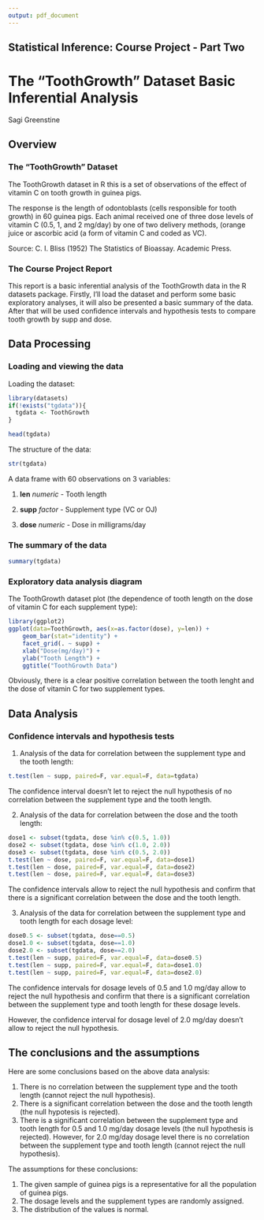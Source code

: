 ```yaml
---
output: pdf_document
---
```


## Statistical Inference: Course Project - Part Two

# The "ToothGrowth" Dataset Basic Inferential Analysis

Sagi Greenstine

## Overview

### The "ToothGrowth" Dataset

The ToothGrowth dataset in R this is a set of observations of the effect of vitamin C on tooth growth in guinea pigs.

The response is the length of odontoblasts (cells responsible for tooth growth) in 60 guinea pigs. Each animal received one of three dose levels of vitamin C (0.5, 1, and 2 mg/day) by one of two delivery methods, (orange juice or ascorbic acid (a form of vitamin C and coded as VC).

Source: C. I. Bliss (1952) The Statistics of Bioassay. Academic Press.

### The Course Project Report

This report is a basic inferential analysis of the ToothGrowth data in the R datasets package. Firstly, I'll load the dataset and perform some basic exploratory analyses, it will also be presented a basic summary of the data. After that will be used confidence intervals and hypothesis tests to compare tooth growth by supp and dose. 

## Data Processing

### Loading and viewing the data

Loading the dataset:

```r
library(datasets)
if(!exists("tgdata")){
  tgdata <- ToothGrowth
}
```

```r
head(tgdata)
```

The structure of the data:

```r
str(tgdata)
```

A data frame with 60 observations on 3 variables:

1. **len**      *numeric*       - Tooth length

2. **supp**     *factor*        - Supplement type (VC or OJ)

3. **dose**	    *numeric*       - Dose in milligrams/day

### The summary of the data

```r
summary(tgdata)
```

### Exploratory data analysis diagram

The ToothGrowth dataset plot (the dependence of tooth length on the dose of vitamin C for each supplement type):

```r
library(ggplot2)
ggplot(data=ToothGrowth, aes(x=as.factor(dose), y=len)) +
    geom_bar(stat="identity") +
    facet_grid(. ~ supp) +
    xlab("Dose(mg/day)") +
    ylab("Tooth Length") +
    ggtitle("ToothGrowth Data")        
```

Obviously, there is a clear positive correlation between the tooth lenght and the dose of vitamin C for two supplement types.

## Data Analysis

### Confidence intervals and hypothesis tests

1. Analysis of the data for correlation between the supplement type and the tooth length:

```r
t.test(len ~ supp, paired=F, var.equal=F, data=tgdata)
```

The confidence interval doesn't let to reject the null hypothesis of no correlation between the supplement type and the tooth length.

2. Analysis of the data for correlation between the dose and the tooth length:

```r
dose1 <- subset(tgdata, dose %in% c(0.5, 1.0))
dose2 <- subset(tgdata, dose %in% c(1.0, 2.0))
dose3 <- subset(tgdata, dose %in% c(0.5, 2.0))
t.test(len ~ dose, paired=F, var.equal=F, data=dose1)
t.test(len ~ dose, paired=F, var.equal=F, data=dose2)
t.test(len ~ dose, paired=F, var.equal=F, data=dose3)
```

The confidence intervals allow to reject the null hypothesis and confirm that there is a significant correlation between the dose and the tooth length.

3. Analysis of the data for correlation between the supplement type and tooth length for each dosage level:

```r
dose0.5 <- subset(tgdata, dose==0.5)
dose1.0 <- subset(tgdata, dose==1.0)
dose2.0 <- subset(tgdata, dose==2.0)
t.test(len ~ supp, paired=F, var.equal=F, data=dose0.5)
t.test(len ~ supp, paired=F, var.equal=F, data=dose1.0)
t.test(len ~ supp, paired=F, var.equal=F, data=dose2.0)
```

The confidence intervals for dosage levels of 0.5 and 1.0 mg/day allow to reject the null hypothesis and confirm that there is a significant correlation between the supplement type and tooth length for these dosage levels.

However, the confidence interval for dosage level of 2.0 mg/day doesn't allow to reject the null hypothesis.

## The conclusions and the assumptions

Here are some conclusions based on the above data analysis:

1. There is no correlation between the supplement type and the tooth length (cannot reject the null hypothesis).
2. There is a significant correlation between the dose and the tooth length (the null hypotesis is rejected).
3. There is a significant correlation between the supplement type and tooth length for 0.5 and 1.0 mg/day dosage levels (the null hypothesis is rejected).    However, for 2.0 mg/day dosage level there is no correlation between the supplement type and tooth length (cannot reject the null hypothesis).

The assumptions for these conclusions:

1. The given sample of guinea pigs is a representative for all the population of guinea pigs.
2. The dosage levels and the supplement types are randomly assigned.
3. The distribution of the values is normal.
